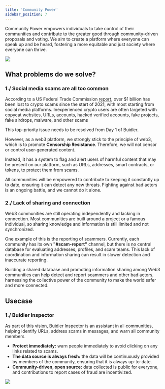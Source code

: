 ```yaml
---
title: 'Community Power'
sidebar_position: 7
---
```


Community Power empowers individuals to take control of their communities and contribute to the greater good through community-driven proposals and voting. We aim to create a platform where everyone can speak up and be heard, fostering a more equitable and just society where everyone can thrive.

<div class="desktop-screenshot">

![](../../static/img/general/community-power/community-power-intro.png)

</div>

## What problems do we solve?

### **1./ Social media scams are all too common**

According to a US Federal Trade Commission [report](https://www.ftc.gov/news-events/data-visualizations/data-spotlight/2022/06/reports-show-scammers-cashing-crypto-craze), over $1 billion has been lost to crypto scams since the start of 2021, with most starting from social media platforms. Inexperienced crypto users are often targeted with copycat websites, URLs, accounts, hacked verified accounts, fake projects, fake airdrops, malware, and other scams

This top-priority issue needs to be resolved from Day 1 of Buidler. 

However, as a web3 platform, we strongly stick to the principle of web3, which is to promote **Censorship Resistance**. Therefore, we will not censor or control user-generated content.

Instead, it has a system to flag and alert users of harmful content that may be present on our platform, such as URLs, addresses, smart contracts, or tokens, to protect them from scams.

All communities will be empowered to contribute to keeping it constantly up to date, ensuring it can detect any new threats. Fighting against bad actors is an ongoing battle, and we cannot do it alone.

### **2./  Lack of sharing and connection**

Web3 communities are still operating independently and lacking in connection. Most communities are built around a project or a famous individual, so sharing knowledge and information is still limited and not synchronized.

One example of this is the reporting of scammers. Currently, each community has its own **"#scam-report"** channel, but there is no central database for evaluating addresses, profiles, and scam teams. This lack of coordination and information sharing can result in slower detection and inaccurate reporting.

Building a shared database and promoting information sharing among Web3 communities can help detect and report scammers and other bad actors, harnessing the collective power of the community to make the world safer and more connected.

## Usecase

### 1./ Buidler Inspector

As part of this vision, Buidler Inspector is an assistant in all communities, helping identify URLs, address scams in messages, and warn all community members.

- **Protect immediately:** warn people immediately to avoid clicking on any links related to scams.
- **The data source is always fresh:** the data will be continuously provided by members of the community, ensuring that it is always up-to-date.
- **Community-driven, open source:** data collected is public for everyone, and contributions to report cases of fraud are incentivized.

![](../../static/img/general/community-power/community-power-buidler-inspector.gif)
